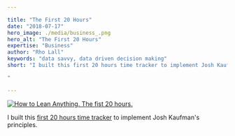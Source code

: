 ```yaml
---

title: "The First 20 Hours"
date: "2018-07-17"
hero_image: ./media/business_.png
hero_alt: "The First 20 Hours"
expertise: "Business"
author: "Rho Lall"
keywords: "data savvy, data driven decision making"
short: "I built this first 20 hours time tracker to implement Josh Kaufman's principles.

"

---
```

[![How to Lean Anything. The fist 20 hours.](https://img.youtube.com/vi/5MgBikgcWnY/hqdefault.jpg)](https://www.youtube.com/watch?v=5MgBikgcWnY)

I built this [first 20 hours time tracker](https://docs.google.com/spreadsheets/d/1ohh14QGlr5h5PDWKeyTMxjMCy5zSNwBCg3Nu42uBEgE/edit?usp=sharing)
 to implement Josh Kaufman's principles.



